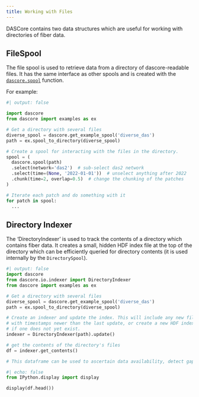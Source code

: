 ```yaml
---
title: Working with Files
---
```


DASCore contains two data structures which are useful for working with directories of
fiber data.

## FileSpool

The file spool is used to retrieve data from a directory of dascore-readable files.
It has the same interface as other spools and is created with the
[`dascore.spool`](`dascore.spool`) function.

For example:

```python
#| output: false

import dascore
from dascore import examples as ex

# Get a directory with several files
diverse_spool = dascore.get_example_spool('diverse_das')
path = ex.spool_to_directory(diverse_spool)

# Create a spool for interacting with the files in the directory.
spool = (
  dascore.spool(path)
  .select(network='das2')  # sub-select das2 network
  .select(time=(None, '2022-01-01'))  # unselect anything after 2022
  .chunk(time=2, overlap=0.5)  # change the chunking of the patches
)

# Iterate each patch and do something with it
for patch in spool:
  ...
```

## Directory Indexer
The 'DirectoryIndexer' is used to track the contents of a directory which
contains fiber data. It creates a small, hidden HDF index file at the top
of the directory which can be efficiently queried for directory contents
(it is used internally by the `DirectorySpool`).


```python
#| output: false
import dascore
from dascore.io.indexer import DirectoryIndexer
from dascore import examples as ex

# Get a directory with several files
diverse_spool = dascore.get_example_spool('diverse_das')
path = ex.spool_to_directory(diverse_spool)

# Create an indexer and update the index. This will include any new files
# with timestamps newer than the last update, or create a new HDF index file
# if one does not yet exist.
indexer = DirectoryIndexer(path).update()

# get the contents of the directory's files
df = indexer.get_contents()

# This dataframe can be used to ascertain data availability, detect gaps, etc.
```

```python
#| echo: false
from IPython.display import display

display(df.head())
```
